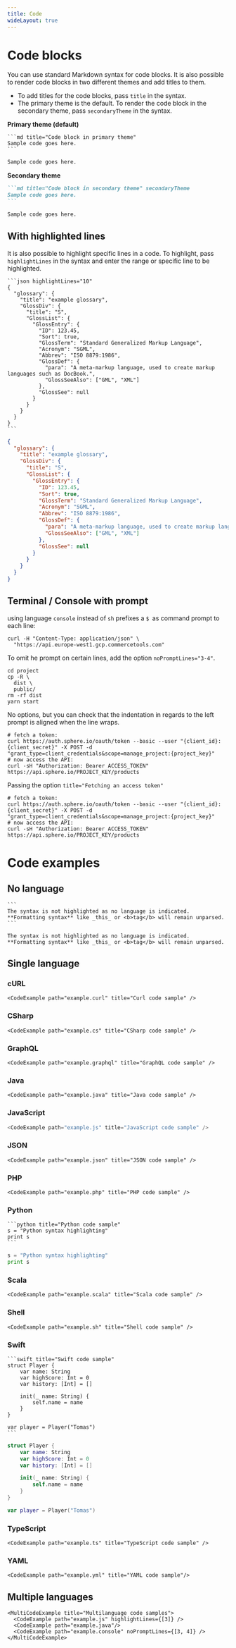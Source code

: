 ```yaml
---
title: Code
wideLayout: true
---
```


# Code blocks

You can use standard Markdown syntax for code blocks. It is also possible to render code blocks in two different themes and add titles to them.

- To add titles for the code blocks, pass `title` in the syntax.
- The primary theme is the default. To render the code block in the secondary theme, pass `secondaryTheme` in the syntax.

**Primary theme (default)**

<SideBySide>

````
```md title="Code block in primary theme"
Sample code goes here.
```
````

```md title="Code block in primary theme"
Sample code goes here.
```

</SideBySide>

**Secondary theme**

<SideBySide>

````md secondaryTheme
```md title="Code block in secondary theme" secondaryTheme
Sample code goes here.
```
````

```md title="Code block in secondary theme" secondaryTheme
Sample code goes here.
```

</SideBySide>

## With highlighted lines

It is also possible to highlight specific lines in a code. To highlight, pass `highlightLines` in the syntax and enter the range or specific line to be highlighted.

<SideBySide>

````
```json highlightLines="10"
{
  "glossary": {
    "title": "example glossary",
    "GlossDiv": {
      "title": "S",
      "GlossList": {
        "GlossEntry": {
          "ID": 123.45,
          "Sort": true,
          "GlossTerm": "Standard Generalized Markup Language",
          "Acronym": "SGML",
          "Abbrev": "ISO 8879:1986",
          "GlossDef": {
            "para": "A meta-markup language, used to create markup languages such as DocBook.",
            "GlossSeeAlso": ["GML", "XML"]
          },
          "GlossSee": null
        }
      }
    }
  }
}
```
````

```json highlightLines="10"
{
  "glossary": {
    "title": "example glossary",
    "GlossDiv": {
      "title": "S",
      "GlossList": {
        "GlossEntry": {
          "ID": 123.45,
          "Sort": true,
          "GlossTerm": "Standard Generalized Markup Language",
          "Acronym": "SGML",
          "Abbrev": "ISO 8879:1986",
          "GlossDef": {
            "para": "A meta-markup language, used to create markup languages such as DocBook.",
            "GlossSeeAlso": ["GML", "XML"]
          },
          "GlossSee": null
        }
      }
    }
  }
}
```

</SideBySide>

## Terminal / Console with prompt

using language `console` instead of `sh` prefixes a `$ `as command prompt to each line:

```console noPromptLines="2"
curl -H "Content-Type: application/json" \
  "https://api.europe-west1.gcp.commercetools.com"
```

To omit he prompt on certain lines, add the option `noPromptLines="3-4"`.

```console noPromptLines="3-4"
cd project
cp -R \
  dist \
  public/
rm -rf dist
yarn start
```

No options, but you can check that the indentation in regards to the left prompt is aligned when the line wraps.

```console
# fetch a token:
curl https://auth.sphere.io/oauth/token --basic --user "{client_id}:{client_secret}" -X POST -d "grant_type=client_credentials&scope=manage_project:{project_key}"
# now access the API:
curl -sH "Authorization: Bearer ACCESS_TOKEN" https://api.sphere.io/PROJECT_KEY/products
```

Passing the option `title="Fetching an access token"`

```console title="Fetching an access token"
# fetch a token:
curl https://auth.sphere.io/oauth/token --basic --user "{client_id}:{client_secret}" -X POST -d "grant_type=client_credentials&scope=manage_project:{project_key}"
# now access the API:
curl -sH "Authorization: Bearer ACCESS_TOKEN" https://api.sphere.io/PROJECT_KEY/products
```

# Code examples

## No language

<SideBySide>

````
```
The syntax is not highlighted as no language is indicated.
**Formatting syntax** like _this_ or <b>tag</b> will remain unparsed.
```
````

```
The syntax is not highlighted as no language is indicated.
**Formatting syntax** like _this_ or <b>tag</b> will remain unparsed.
```

</SideBySide>

## Single language

### cURL

<SideBySide>

```
<CodeExample path="example.curl" title="Curl code sample" />
```

<CodeExample path="example.curl" title="Curl code sample" />

</SideBySide>

### CSharp

<SideBySide>

```
<CodeExample path="example.cs" title="CSharp code sample" />
```

<CodeExample path="example.cs" title="CSharp code sample" />

</SideBySide>

### GraphQL

<SideBySide>

```
<CodeExample path="example.graphql" title="GraphQL code sample" />
```

<CodeExample path="example.graphql" title="GraphQL code sample" />

</SideBySide>

### Java

<SideBySide>

```
<CodeExample path="example.java" title="Java code sample" />
```

<CodeExample path="example.java" title="Java code sample" />

</SideBySide>

### JavaScript

<SideBySide>

```js
<CodeExample path="example.js" title="JavaScript code sample" />
```

<CodeExample path="example.js" title="JavaScript code sample" />

</SideBySide>

### JSON

<SideBySide>

```
<CodeExample path="example.json" title="JSON code sample" />
```

<CodeExample path="example.json" title="JSON code sample" />

</SideBySide>

### PHP

<SideBySide>

```
<CodeExample path="example.php" title="PHP code sample" />
```

<CodeExample path="example.php" title="PHP code sample" />

</SideBySide>

### Python

<SideBySide>

````
```python title="Python code sample"
s = "Python syntax highlighting"
print s
```
````

```python title="Python code sample"
s = "Python syntax highlighting"
print s
```

</SideBySide>

### Scala

<SideBySide>

```
<CodeExample path="example.scala" title="Scala code sample" />
```

<CodeExample path="example.scala" title="Scala code sample" />

</SideBySide>

### Shell

<SideBySide>

```
<CodeExample path="example.sh" title="Shell code sample" />
```

<CodeExample path="example.sh" title="Shell code sample" />

</SideBySide>

### Swift

<SideBySide>

````
```swift title="Swift code sample"
struct Player {
    var name: String
    var highScore: Int = 0
    var history: [Int] = []

    init(_ name: String) {
        self.name = name
    }
}

var player = Player("Tomas")
```
````

```swift title="Swift code sample"
struct Player {
    var name: String
    var highScore: Int = 0
    var history: [Int] = []

    init(_ name: String) {
        self.name = name
    }
}

var player = Player("Tomas")
```

</SideBySide>

### TypeScript

<SideBySide>

```
<CodeExample path="example.ts" title="TypeScript code sample" />
```

<CodeExample path="example.ts" title="TypeScript code sample" />

</SideBySide>

### YAML

<SideBySide>

```
<CodeExample path="example.yml" title="YAML code sample"/>
```

<CodeExample path="example.yml" title="YAML code sample"/>

</SideBySide>

## Multiple languages

<SideBySide>

```
<MultiCodeExample title="Multilanguage code samples">
  <CodeExample path="example.js" highlightLines={[3]} />
  <CodeExample path="example.java"/>
  <CodeExample path="example.console" noPromptLines={[3, 4]} />
</MultiCodeExample>
```

<MultiCodeExample title="Multilanguage code samples">
  <CodeExample path="example.js" highlightLines={[3]} />
  <CodeExample path="example.java"/>
  <CodeExample path="example.console" noPromptLines={[3, 4]} />
</MultiCodeExample>

</SideBySide>
